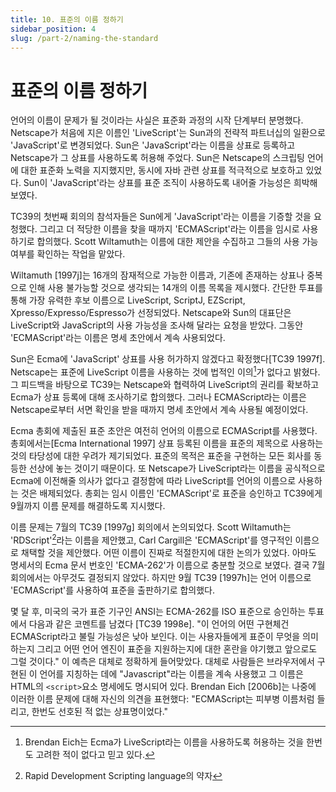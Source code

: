 ```yaml
---
title: 10. 표준의 이름 정하기
sidebar_position: 4
slug: /part-2/naming-the-standard
---
```


# 표준의 이름 정하기

언어의 이름이 문제가 될 것이라는 사실은 표준화 과정의 시작 단계부터 분명했다. Netscape가 처음에 지은 이름인 'LiveScript'는 Sun과의 전략적 파트너십의 일환으로 'JavaScript'로 변경되었다. Sun은 'JavaScript'라는 이름을 상표로 등록하고 Netscape가 그 상표를 사용하도록 허용해 주었다. Sun은 Netscape의 스크립팅 언어에 대한 표준화 노력을 지지했지만, 동시에 자바 관련 상표를 적극적으로 보호하고 있었다. Sun이 'JavaScript'라는 상표를 표준 조직이 사용하도록 내어줄 가능성은 희박해 보였다.

TC39의 첫번째 회의의 참석자들은 Sun에게 'JavaScript'라는 이름을 기증할 것을 요청했다. 그리고 더 적당한 이름을 찾을 때까지 'ECMAScript'라는 이름을 임시로 사용하기로 합의했다. Scott Wiltamuth는 이름에 대한 제안을 수집하고 그들의 사용 가능 여부를 확인하는 작업을 맡았다.

Wiltamuth [1997j]는 16개의 잠재적으로 가능한 이름과, 기존에 존재하는 상표나 중복으로 인해 사용 불가능할 것으로 생각되는 14개의 이름 목록을 제시했다. 간단한 투표를 통해 가장 유력한 후보 이름으로 LiveScript, ScriptJ, EZScript, Xpresso/Expresso/Espresso가 선정되었다. Netscape와 Sun의 대표단은 LiveScript와 JavaScript의 사용 가능성을 조사해 달라는 요청을 받았다. 그동안 'ECMAScript'라는 이름은 명세 초안에서 계속 사용되었다.

Sun은 Ecma에 'JavaScript' 상표를 사용 허가하지 않겠다고 확정했다[TC39 1997f]. Netscape는 표준에 LiveScript 이름을 사용하는 것에 법적인 이의[^35]가 없다고 밝혔다. 그 피드백을 바탕으로 TC39는 Netscape와 협력하여 LiveScript의 권리를 확보하고 Ecma가 상표 등록에 대해 조사하기로 합의했다. 그러나 ECMAScript라는 이름은 Netscape로부터 서면 확인을 받을 때까지 명세 초안에서 계속 사용될 예정이었다.

Ecma 총회에 제출된 표준 초안은 여전히 언어의 이름으로 ECMAScript를 사용했다. 총회에서는[Ecma International 1997] 상표 등록된 이름을 표준의 제목으로 사용하는 것의 타당성에 대한 우려가 제기되었다. 표준의 목적은 표준을 구현하는 모든 회사를 동등한 선상에 놓는 것이기 때문이다. 또 Netscape가 LiveScript라는 이름을 공식적으로 Ecma에 이전해줄 의사가 없다고 결정함에 따라 LiveScript를 언어의 이름으로 사용하는 것은 배제되었다. 총회는 임시 이름인 'ECMAScript'로 표준을 승인하고 TC39에게 9월까지 이름 문제를 해결하도록 지시했다.

이름 문제는 7월의 TC39 [1997g] 회의에서 논의되었다. Scott Wiltamuth는 'RDScript'[^36]라는 이름을 제안했고, Carl Cargill은 'ECMAScript'를 영구적인 이름으로 채택할 것을 제안했다. 어떤 이름이 진짜로 적절한지에 대한 논의가 있었다. 아마도 명세서의 Ecma 문서 번호인 'ECMA-262'가 이름으로 충분할 것으로 보였다. 결국 7월 회의에서는 아무것도 결정되지 않았다. 하지만 9월 TC39 [1997h]는 언어 이름으로 'ECMAScript'를 사용하여 표준을 출판하기로 합의했다.

몇 달 후, 미국의 국가 표준 기구인 ANSI는 ECMA-262를 ISO 표준으로 승인하는 투표에서 다음과 같은 코멘트를 남겼다 [TC39 1998e]. "이 언어의 어떤 구현체건 ECMAScript라고 불릴 가능성은 낮아 보인다. 이는 사용자들에게 표준이 무엇을 의미하는지 그리고 어떤 언어 엔진이 표준을 지원하는지에 대한 혼란을 야기했고 앞으로도 그럴 것이다." 이 예측은 대체로 정확하게 들어맞았다. 대체로 사람들은 브라우저에서 구현된 이 언어를 지칭하는 데에 "Javascript"라는 이름을 계속 사용했고 그 이름은 HTML의 `<script>`요소 명세에도 명시되어 있다. Brendan Eich [2006b]는 나중에 이러한 이름 문제에 대해 자신의 의견을 표현했다: "ECMAScript는 피부병 이름처럼 들리고, 한번도 선호된 적 없는 상표명이었다."

[^35]: Brendan Eich는 Ecma가 LiveScript라는 이름을 사용하도록 허용하는 것을 한번도 고려한 적이 없다고 믿고 있다.
[^36]: Rapid Development Scripting language의 약자
